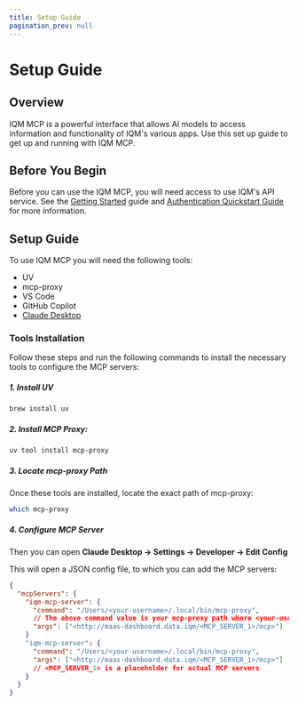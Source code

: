```yaml
---
title: Setup Guide
pagination_prev: null
---
```


# Setup Guide

## Overview 

IQM MCP is a powerful interface that allows AI models to access information and functionality of IQM's various apps. Use this set up guide to get up and running with IQM MCP. 

## Before You Begin

Before you can use the IQM MCP, you will need access to use IQM's API service. See the [Getting Started](/Getting%20Started/Before-You-Begin) guide and [Authentication Quickstart Guide](/Quickstart%20Guides/Authentication-Quickstart-Guide) for more information. 

## Setup Guide

To use IQM MCP you will need the following tools:

* UV 
* mcp-proxy 
* VS Code 
* GitHub Copilot
* [Claude Desktop](https://claude.ai/download)

### Tools Installation

Follow these steps and run the following commands to install the necessary tools to configure the MCP servers:

##### 1. Install UV

```bash 
brew install uv
```

##### 2. Install MCP Proxy:

```bash 
uv tool install mcp-proxy
```

##### 3. Locate mcp-proxy Path

Once these tools are installed, locate the exact path of mcp-proxy:

```bash
which mcp-proxy
```

##### 4. Configure MCP Server


Then you can open **Claude Desktop → Settings → Developer → Edit Config**

This will open a JSON config file, to which you can add the MCP servers:

```json
{
  "mcpServers": {
    "iqm-mcp-server": {
      "command": "/Users/<your-username>/.local/bin/mcp-proxy",
      // The above command value is your mcp-proxy path where <your-username> is your actual system name
      "args": ["<http://maas-dashboard.data.iqm/<MCP_SERVER_1>/mcp>"]
    }
    "iqm-mcp-server": {
      "command": "/Users/<your-username>/.local/bin/mcp-proxy",
      "args": ["<http://maas-dashboard.data.iqm/<MCP_SERVER_1>/mcp>"]
      // <MCP_SERVER_1> is a placeholder for actual MCP servers
    }
  }
}
```